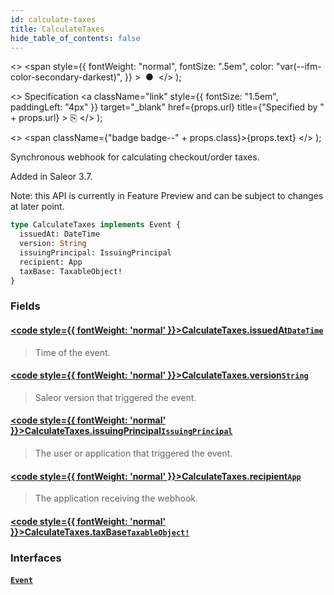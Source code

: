 ```yaml
---
id: calculate-taxes
title: CalculateTaxes
hide_table_of_contents: false
---
```


  <>
    <span
      style={{
        fontWeight: "normal",
        fontSize: ".5em",
        color: "var(--ifm-color-secondary-darkest)",
      }}
    >
      &nbsp;●&nbsp;
    </span>
  </>
);

  <>
    Specification
    <a
      className="link"
      style={{ fontSize: "1.5em", paddingLeft: "4px" }}
      target="\_blank"
      href={props.url}
      title={"Specified by " + props.url}
    >
      ⎘
    </a>
  </>
);

  <>
    <span className={"badge badge--" + props.class}>{props.text}</span>
  </>
);

Synchronous webhook for calculating checkout/order taxes.

Added in Saleor 3.7.

Note: this API is currently in Feature Preview and can be subject to changes at later point.

```graphql
type CalculateTaxes implements Event {
  issuedAt: DateTime
  version: String
  issuingPrincipal: IssuingPrincipal
  recipient: App
  taxBase: TaxableObject!
}
```

### Fields

#### [<code style={{ fontWeight: 'normal' }}>CalculateTaxes.<b>issuedAt</b></code>](#)<Bullet />[`DateTime`](../../../storefront/miscellaneous/scalars/date-time) <Badge class="secondary" text="scalar"/>

> Time of the event.

#### [<code style={{ fontWeight: 'normal' }}>CalculateTaxes.<b>version</b></code>](#)<Bullet />[`String`](../../../storefront/miscellaneous/scalars/string) <Badge class="secondary" text="scalar"/>

> Saleor version that triggered the event.

#### [<code style={{ fontWeight: 'normal' }}>CalculateTaxes.<b>issuingPrincipal</b></code>](#)<Bullet />[`IssuingPrincipal`](../../../storefront/miscellaneous/unions/issuing-principal) <Badge class="secondary" text="union"/>

> The user or application that triggered the event.

#### [<code style={{ fontWeight: 'normal' }}>CalculateTaxes.<b>recipient</b></code>](#)<Bullet />[`App`](../../../storefront/apps/objects/app) <Badge class="secondary" text="object"/>

> The application receiving the webhook.

#### [<code style={{ fontWeight: 'normal' }}>CalculateTaxes.<b>taxBase</b></code>](#)<Bullet />[`TaxableObject!`](../../../storefront/taxes/objects/taxable-object) <Badge class="secondary" text="non-null"/> <Badge class="secondary" text="object"/>

>

### Interfaces

#### [`Event`](../../../storefront/miscellaneous/interfaces/event) <Badge class="secondary" text="interface"/>

>
